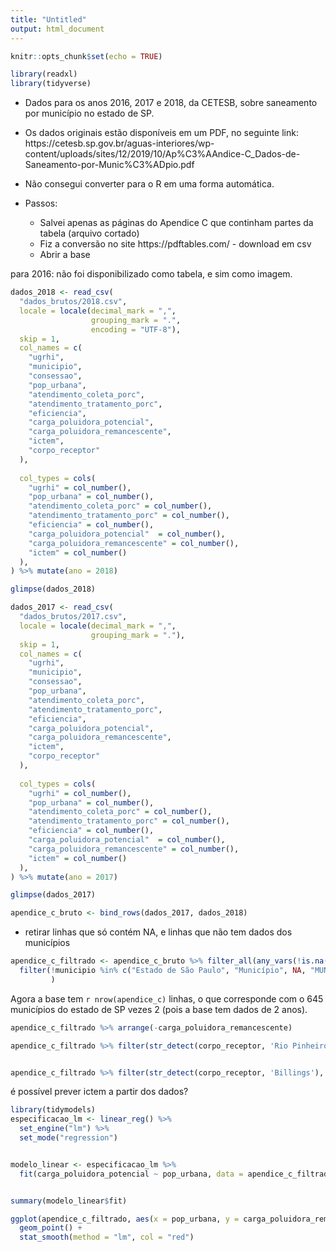 ```yaml
---
title: "Untitled"
output: html_document
---
```


```r
knitr::opts_chunk$set(echo = TRUE)
```


```r
library(readxl)
library(tidyverse)
```

- Dados para os anos 2016, 2017 e 2018, da CETESB, sobre saneamento por município no estado de SP.

- Os dados originais estão disponíveis em um PDF, no seguinte link: https://cetesb.sp.gov.br/aguas-interiores/wp-content/uploads/sites/12/2019/10/Ap%C3%AAndice-C_Dados-de-Saneamento-por-Munic%C3%ADpio.pdf

- Não consegui converter para o R em uma forma automática.

- Passos: 
  - Salvei apenas as páginas do Apendice C que continham partes da tabela (arquivo cortado)
  - Fiz a conversão no site https://pdftables.com/ - download em csv
  - Abrir a base

para 2016: não foi disponibilizado como tabela, e sim como imagem.

  
```r

dados_2018 <- read_csv(
  "dados_brutos/2018.csv",
  locale = locale(decimal_mark = ",",
                  grouping_mark = ".",
                  encoding = "UTF-8"),
  skip = 1,
  col_names = c(
    "ugrhi",
    "municipio",
    "consessao",
    "pop_urbana",
    "atendimento_coleta_porc",
    "atendimento_tratamento_porc",
    "eficiencia",
    "carga_poluidora_potencial",
    "carga_poluidora_remancescente",
    "ictem",
    "corpo_receptor"
  ),
  
  col_types = cols(
    "ugrhi" = col_number(),
    "pop_urbana" = col_number(),
    "atendimento_coleta_porc" = col_number(),
    "atendimento_tratamento_porc" = col_number(),
    "eficiencia" = col_number(),
    "carga_poluidora_potencial"  = col_number(),
    "carga_poluidora_remancescente" = col_number(),
    "ictem" = col_number()
  ),
) %>% mutate(ano = 2018)

glimpse(dados_2018)

dados_2017 <- read_csv(
  "dados_brutos/2017.csv",
  locale = locale(decimal_mark = ",",
                  grouping_mark = "."),
  skip = 1,
  col_names = c(
    "ugrhi",
    "municipio",
    "consessao",
    "pop_urbana",
    "atendimento_coleta_porc",
    "atendimento_tratamento_porc",
    "eficiencia",
    "carga_poluidora_potencial",
    "carga_poluidora_remancescente",
    "ictem",
    "corpo_receptor"
  ),
  
  col_types = cols(
    "ugrhi" = col_number(),
    "pop_urbana" = col_number(),
    "atendimento_coleta_porc" = col_number(),
    "atendimento_tratamento_porc" = col_number(),
    "eficiencia" = col_number(),
    "carga_poluidora_potencial"  = col_number(),
    "carga_poluidora_remancescente" = col_number(),
    "ictem" = col_number()
  ),
) %>% mutate(ano = 2017)

glimpse(dados_2017)

apendice_c_bruto <- bind_rows(dados_2017, dados_2018)

```


- retirar linhas que só contém NA, e linhas que não tem dados dos municípios

```r
apendice_c_filtrado <- apendice_c_bruto %>% filter_all(any_vars(!is.na(.))) %>% 
  filter(!municipio %in% c("Estado de São Paulo", "Município", NA, "MUNICÍPIO")
         ) 


```


Agora a base tem `r nrow(apendice_c)` linhas, o que corresponde com o 645 municípios do estado de SP vezes 2 (pois a base tem dados de 2 anos).



```r
apendice_c_filtrado %>% arrange(-carga_poluidora_remancescente)
```



```r
apendice_c_filtrado %>% filter(str_detect(corpo_receptor, 'Rio Pinheiros'), ano == 2017) %>% arrange(-pop_urbana) %>% select(carga_poluidora_remancescente) %>% summarise(sum(carga_poluidora_remancescente))


apendice_c_filtrado %>% filter(str_detect(corpo_receptor, 'Billings'), ano == 2018) %>% arrange(-pop_urbana) %>% select(carga_poluidora_remancescente) %>% summarise(sum(carga_poluidora_remancescente))

```






é possível prever ictem a partir dos dados?

```r
library(tidymodels)
especificacao_lm <- linear_reg() %>%
  set_engine("lm") %>% 
  set_mode("regression")


modelo_linear <- especificacao_lm %>% 
  fit(carga_poluidora_potencial ~ pop_urbana, data = apendice_c_filtrado)


summary(modelo_linear$fit)

ggplot(apendice_c_filtrado, aes(x = pop_urbana, y = carga_poluidora_remancescente)) + 
  geom_point() +
  stat_smooth(method = "lm", col = "red")

```


